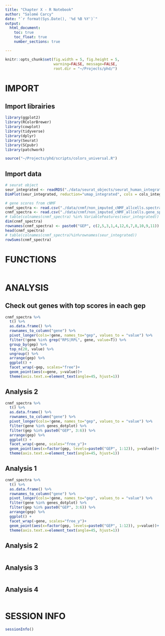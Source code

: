 ```yaml
---
title: "Chapter X - R Notebook"
author: "Salomé Carcy"
date: "`r format(Sys.Date(), '%d %B %Y')`"
output:
  html_document:
    toc: true
    toc_float: true
    number_sections: true

---
```


```r
knitr::opts_chunk$set(fig.width = 5, fig.height = 5,
                      warning=FALSE, message=FALSE,
                      root.dir = "~/Projects/phd/")
```


# IMPORT

## Import librairies
```r
library(ggplot2)
library(RColorBrewer)
library(cowplot)
library(tidyverse)
library(dplyr)
library(Seurat)
library(SCpubr)
library(patchwork)

source("~/Projects/phd/scripts/colors_universal.R")
```

## Import data
```r
# seurat object
seur_integrated <- readRDS("./data/seurat_objects/seurat_human_integrated_object_23_12_01.rds")
DimPlot(seur_integrated, reduction="umap_integrated", cols = cols_integrated)

# gene scores from cNMF
cnmf_spectra <- read.csv("./data/cnmf/non_imputed_cNMF_allcells.spectra.k_12.dt_0_02.consensus.txt", sep="\t", row.names=1)
cnmf_spectra <- read.csv("./data/cnmf/non_imputed_cNMF_allcells.gene_spectra_score.k_12.dt_0_02.txt", sep="\t", row.names=1)
# table(colnames(cnmf_spectra) %in% VariableFeatures(seur_integrated))
dim(cnmf_spectra)
rownames(cnmf_spectra) <- paste0("GEP", c(2,5,3,1,4,12,6,7,8,10,9,11))
head(cnmf_spectra)
# table(colnames(cnmf_spectra)%in%rownames(seur_integrated))
rowSums(cnmf_spectra)
```




# FUNCTIONS
```r

```




# ANALYSIS

## Check out genes with top scores in each gep
```r
cnmf_spectra %>%
  t() %>%
  as.data.frame() %>%
  rownames_to_column("gene") %>%
  pivot_longer(cols=!gene, names_to="gep", values_to = "value") %>%
  filter(!gene %in% grep("RPS|RPL", gene, value=T)) %>%
  group_by(gep) %>%
  top_n(20, value) %>%
  ungroup() %>%
  arrange(gep) %>%
  ggplot() +
  facet_wrap(~gep, scales="free")+
  geom_point(aes(x=gene, y=value))+
  theme(axis.text.x=element_text(angle=45, hjust=1))
```


## Analysis 2
```r
cnmf_spectra %>%
  t() %>%
  as.data.frame() %>%
  rownames_to_column("gene") %>%
  pivot_longer(cols=!gene, names_to="gep", values_to = "value") %>%
  filter(gene %in% genes_dotplot) %>%
  filter(gep %in% paste0("GEP", 3:6)) %>%
  arrange(gep) %>%
  ggplot() +
  facet_wrap(~gene, scales="free_y")+
  geom_point(aes(x=factor(gep, levels=paste0("GEP", 1:12)), y=value))+
  theme(axis.text.x=element_text(angle=45, hjust=1))
```

## Analysis 1
```r
cnmf_spectra %>%
  t() %>%
  as.data.frame() %>%
  rownames_to_column("gene") %>%
  pivot_longer(cols=!gene, names_to="gep", values_to = "value") %>%
  filter(gene %in% genes_dotplot) %>%
  filter(gep %in% paste0("GEP", 3:6)) %>%
  arrange(gep) %>%
  ggplot() +
  facet_wrap(~gene, scales="free_y")+
  geom_point(aes(x=factor(gep, levels=paste0("GEP", 1:12)), y=value))+
  theme(axis.text.x=element_text(angle=45, hjust=1))
```


## Analysis 2
```r

```

## Analysis 3
```r

```


## Analysis 4
```r

```




# SESSION INFO
```r
sessionInfo()
```


